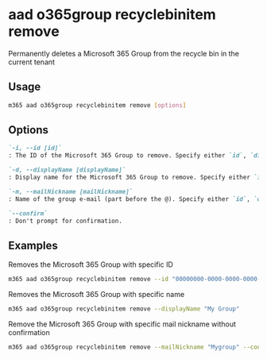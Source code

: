 
# aad o365group recyclebinitem remove

Permanently deletes a Microsoft 365 Group from the recycle bin in the current tenant

## Usage

```sh
m365 aad o365group recyclebinitem remove [options]
```

## Options

```md defintion-list
`-i, --id [id]`
: The ID of the Microsoft 365 Group to remove. Specify either `id`, `displayName` or `mailNickname` but not multiple.

`-d, --displayName [displayName]`
: Display name for the Microsoft 365 Group to remove. Specify either `id`, `displayName` or `mailNickname` but not multiple.

`-m, --mailNickname [mailNickname]`
: Name of the group e-mail (part before the @). Specify either `id`, `displayName` or `mailNickname` but not multiple.

`--confirm`
: Don't prompt for confirmation.
```

<Global />

## Examples

Removes the Microsoft 365 Group with specific ID

```sh
m365 aad o365group recyclebinitem remove --id "00000000-0000-0000-0000-000000000000"
```

Removes the Microsoft 365 Group with specific name

```sh
m365 aad o365group recyclebinitem remove --displayName "My Group"
```

Remove the Microsoft 365 Group with specific mail nickname without confirmation

```sh
m365 aad o365group recyclebinitem remove --mailNickname "Mygroup" --confirm
```
